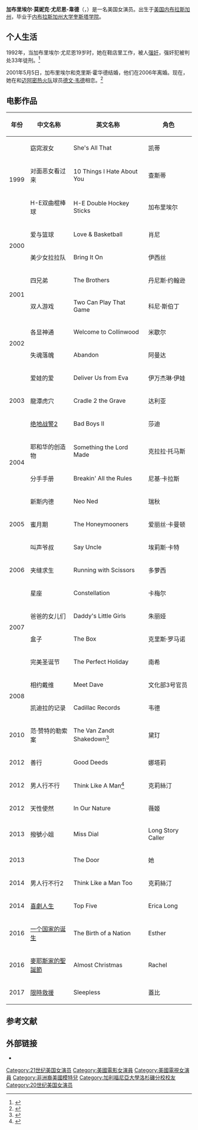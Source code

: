{{noteTA
|G1=Movie
|G2=Show
}}
{{艺人
|姓名     = 加布里埃尔·尤尼恩
|类型     = 女演员
|图片     = GabrielleUnionMay10.jpg
|图片尺寸 = 
|图片简介 = 尤尼恩於2010年5月
|原名     = 
|外文名   = 
|英文名   = Gabrielle Monique Union-Wade
|昵称     = 
|其他艺名 = 
|国籍     = {{USA}}
|民族     = [[黑人|黑人]]
|籍贯     = 
|出生日期 = {{birth date and age|1972|10|29}}
|出生地点 = {{USA}}[[内布拉斯加州|内布拉斯加州]][[奧馬哈_(內布拉斯加州)|奧馬哈]]
|逝世日期 = <!--卒年在前生年在后{{death date and age|YYYY|MM|DD|YYYY|MM|DD}} -->
|逝世地点 = 
|职业     =  [[演员|演员]]、[[模特|模特]]
|语言     =  [[英语|英语]]
|教育程度 = [[内布拉斯加州大学|内布拉斯加州大学]][[奎斯塔学院|奎斯塔学院]]
|宗教信仰 = [[基督教|基督教]]
|配偶     =  {{marriage|克里斯·霍华德|2001|2006}}<br>{{marriage|[[德文·韦德|德文·韦德]]|2014}}
|儿女 = Kaavia James Union Wade
|父母 = 
|活跃年代 = 1993年至今
|经纪公司 = 
|代表作 = 《[[绝地战警2|绝地战警2]]》
|奖项 = 
|网站 = 
|IMDb = 
}}
'''加布里埃尔·莫妮克·尤尼恩-韋德'''（{{lang-en|'''Gabrielle Monique Union-Wade'''}}，{{bd|1972年|10月29日|||catIdx= J加布里埃尔}}）是一名美国女演员。出生于[[美国|美国]][[内布拉斯加州|内布拉斯加州]]，毕业于[[内布拉斯加州大学|内布拉斯加州大学]][[奎斯塔学院|奎斯塔学院]]。

== 个人生活 ==
1992年，当加布里埃尔·尤尼恩19岁时，她在鞋店里工作，被人[[强奸|强奸]]，强奸犯被判处33年徒刑。<ref>{{Cite web |url=http://perezhilton.com/2009-11-04-gabrielle-unions-rape-confession |title=存档副本 |accessdate=2012-03-28 |archive-date=2011-08-14 |archive-url=https://web.archive.org/web/20110814080238/http://perezhilton.com/2009-11-04-gabrielle-unions-rape-confession |dead-url=no }}</ref>

2001年5月5日，加布里埃尔和克里斯·霍华德结婚，他们在2006年离婚。现在，她在和[[迈阿密|迈阿密]][[热火队|热火队]]球员[[德文·韦德|德文·韦德]]相恋。<ref>{{cite web|url=http://www.people.com/people/article/0,,20557865,00.html|title=LeBron James Is Engaged|date=January 1, 2012|author=Marx, Linda|publisher=People.com|accessdate=January 1, 2012|archive-date=2012-04-03|archive-url=https://web.archive.org/web/20120403181613/http://www.people.com/people/article/0,,20557865,00.html|dead-url=no}}</ref>

== 电影作品 ==
{| class="wikitable sortable"
|-
! 年份 !! 中文名称 !! 英文名称 !! 角色  
|-
| rowspan=3 | 1999
| 窈窕淑女
| She's All That
| 凯蒂
|-
|对面恶女看过来
| 10 Things I Hate About You
| 查斯蒂
|-
| H-E双曲棍棒球
| H-E Double Hockey Sticks
| 加布里埃尔
|- 
| rowspan=2 | 2000
|爱与篮球
| Love & Basketball
| 肖尼
|-
|美少女拉拉队
| Bring It On
| 伊西丝
|-
| rowspan=2 | 2001
| 四兄弟
| The Brothers
| 丹尼斯·约翰逊
|-
| 双人游戏
| Two Can Play That Game
| 科尼·斯伯丁
|-
| rowspan=2 | 2002
|各显神通
| Welcome to Collinwood
| 米歇尔
|-
| 失魂落魄
| Abandon
| 阿曼达
|-
| rowspan=3 | 2003
| 爱娃的爱 
| Deliver Us from Eva
| 伊万杰琳·伊娃
|- 
| 龍潭虎穴
| Cradle 2 the Grave
| 达利亚
|-
| [[绝地战警2|绝地战警2]]
| Bad Boys II
| 莎迪
|-
| rowspan=2 | 2004 
| 耶和华的创造物
| Something the Lord Made
| 克拉拉·托马斯
|-
| 分手手册
| Breakin' All the Rules
| 尼基·卡拉斯
|-
| rowspan=3 | 2005
| 新斯内德
| Neo Ned
| 瑞秋
|-
| 蜜月期
| The Honeymooners
| 爱丽丝·卡曼顿
|-
| 叫声爷叔
| Say Uncle
| 埃莉斯·卡特
|-
| 2006
| 夹缝求生
| Running with Scissors
| 多萝西
|-
| rowspan=4 | 2007
| 星座
| Constellation
| 卡梅尔
|-
| 爸爸的女儿们
| Daddy's Little Girls
| 朱丽娅
|-
| 盒子
| The Box
| 克里斯·罗马诺
|-
| 完美圣诞节
| The Perfect Holiday
| 南希
|-
| rowspan=2 | 2008
| 相约戴维
| Meet Dave
| 文化部3号官员
|-
| 凯迪拉的记录
| Cadillac Records
| 韦德
|-
| 2010
| 范·赞特的勒索案
| The Van Zandt Shakedown<ref>{{IMDb title|893416|The Van Zandt Shakedown}}</ref>
| 黛玎
|-
| 2012
| 善行
| Good Deeds
| 娜塔莉
|-
| 2012
| 男人行不行
| Think Like A Man<ref>{{Cite web |url=http://www.imdb.com/title/tt1621045/ |title=存档副本 |accessdate=2012-03-28 |archive-date=2012-03-27 |archive-url=https://web.archive.org/web/20120327095835/http://www.imdb.com/title/tt1621045/ |dead-url=no }}</ref>
| 克莉絲汀
|-
| 2012
| 天性使然
| In Our Nature
| 薇姬
|-
| 2013
| 撥號小姐
| Miss Dial
| Long Story Caller
|-
| 2013
| 
| The Door
| 她
|-
| 2014
| 男人行不行2
| Think Like a Man Too
| 克莉絲汀
|-
| 2014
| [[喜劇人生|喜劇人生]]
| Top Five
| Erica Long
|-
| 2016
| [[一个国家的诞生_(2016年电影)|一个国家的诞生]]
| The Birth of a Nation
| Esther
|-
| 2016
| [[麥耶斯家的聖誕節|麥耶斯家的聖誕節]]
| Almost Christmas
| Rachel
|-
| 2017
| [[限時救援_(2017年電影)|限時救援]]
| Sleepless
| 蓋比
|}

== 参考文献 ==
{{Reflist}}

==外部链接==
*{{IMDb name|5517}}
{{memoryalpha}}

{{Authority control}}
{{DEFAULTSORT: Union, Gabrielle}}
[[Category:21世纪美国女演员|Category:21世纪美国女演员]]
[[Category:美國電影女演員|Category:美國電影女演員]]
[[Category:美國電視女演員|Category:美國電視女演員]]
[[Category:非洲裔美國模特兒|Category:非洲裔美國模特兒]]
[[Category:加利福尼亞大學洛杉磯分校校友|Category:加利福尼亞大學洛杉磯分校校友]]
[[Category:20世纪美国女演员|Category:20世纪美国女演员]]